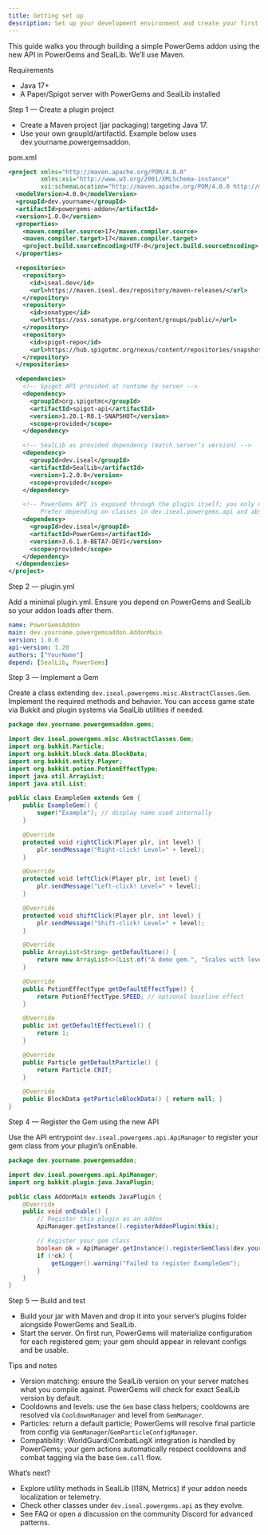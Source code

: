 ```yaml
---
title: Getting set up
description: Set up your development environment and create your first PowerGems addon using SealLib.
---
```


This guide walks you through building a simple PowerGems addon using the new API in PowerGems and SealLib. We’ll use Maven.

Requirements

- Java 17+
- A Paper/Spigot server with PowerGems and SealLib installed

Step 1 — Create a plugin project

- Create a Maven project (jar packaging) targeting Java 17.
- Use your own groupId/artifactId. Example below uses dev.yourname.powergemsaddon.

pom.xml

```xml
<project xmlns="http://maven.apache.org/POM/4.0.0"
         xmlns:xsi="http://www.w3.org/2001/XMLSchema-instance"
         xsi:schemaLocation="http://maven.apache.org/POM/4.0.0 http://maven.apache.org/xsd/maven-4.0.0.xsd">
  <modelVersion>4.0.0</modelVersion>
  <groupId>dev.yourname</groupId>
  <artifactId>powergems-addon</artifactId>
  <version>1.0.0</version>
  <properties>
    <maven.compiler.source>17</maven.compiler.source>
    <maven.compiler.target>17</maven.compiler.target>
    <project.build.sourceEncoding>UTF-8</project.build.sourceEncoding>
  </properties>

  <repositories>
    <repository>
      <id>iseal.dev</id>
      <url>https://maven.iseal.dev/repository/maven-releases/</url>
    </repository>
    <repository>
      <id>sonatype</id>
      <url>https://oss.sonatype.org/content/groups/public/</url>
    </repository>
    <repository>
      <id>spigot-repo</id>
      <url>https://hub.spigotmc.org/nexus/content/repositories/snapshots/</url>
    </repository>
  </repositories>

  <dependencies>
    <!-- Spigot API provided at runtime by server -->
    <dependency>
      <groupId>org.spigotmc</groupId>
      <artifactId>spigot-api</artifactId>
      <version>1.20.1-R0.1-SNAPSHOT</version>
      <scope>provided</scope>
    </dependency>

    <!-- SealLib as provided dependency (match server’s version) -->
    <dependency>
      <groupId>dev.iseal</groupId>
      <artifactId>SealLib</artifactId>
      <version>1.2.0.0</version>
      <scope>provided</scope>
    </dependency>

    <!-- PowerGems API is exposed through the plugin itself; you only need it for compile time in most setups. 
         Prefer depending on classes in dev.iseal.powergems.api and abstract Gem. -->
    <dependency>
      <groupId>dev.iseal</groupId>
      <artifactId>PowerGems</artifactId>
      <version>3.6.1.0-BETA7-DEV1</version>
      <scope>provided</scope>
    </dependency>
  </dependencies>
</project>
```

Step 2 — plugin.yml

Add a minimal plugin.yml. Ensure you depend on PowerGems and SealLib so your addon loads after them.

```yaml
name: PowerGemsAddon
main: dev.yourname.powergemsaddon.AddonMain
version: 1.0.0
api-version: 1.20
authors: ["YourName"]
depend: [SealLib, PowerGems]
```

Step 3 — Implement a Gem

Create a class extending `dev.iseal.powergems.misc.AbstractClasses.Gem`. Implement the required methods and behavior. You can access game state via Bukkit and plugin systems via SealLib utilities if needed.

```java
package dev.yourname.powergemsaddon.gems;

import dev.iseal.powergems.misc.AbstractClasses.Gem;
import org.bukkit.Particle;
import org.bukkit.block.data.BlockData;
import org.bukkit.entity.Player;
import org.bukkit.potion.PotionEffectType;
import java.util.ArrayList;
import java.util.List;

public class ExampleGem extends Gem {
    public ExampleGem() {
        super("Example"); // display name used internally
    }

    @Override
    protected void rightClick(Player plr, int level) {
        plr.sendMessage("Right-click! Level=" + level);
    }

    @Override
    protected void leftClick(Player plr, int level) {
        plr.sendMessage("Left-click! Level=" + level);
    }

    @Override
    protected void shiftClick(Player plr, int level) {
        plr.sendMessage("Shift-click! Level=" + level);
    }

    @Override
    public ArrayList<String> getDefaultLore() {
        return new ArrayList<>(List.of("A demo gem.", "Scales with level."));
    }

    @Override
    public PotionEffectType getDefaultEffectType() {
        return PotionEffectType.SPEED; // optional baseline effect
    }

    @Override
    public int getDefaultEffectLevel() {
        return 1;
    }

    @Override
    public Particle getDefaultParticle() {
        return Particle.CRIT;
    }

    @Override
    public BlockData getParticleBlockData() { return null; }
}
```

Step 4 — Register the Gem using the new API

Use the API entrypoint `dev.iseal.powergems.api.ApiManager` to register your gem class from your plugin’s onEnable.

```java
package dev.yourname.powergemsaddon;

import dev.iseal.powergems.api.ApiManager;
import org.bukkit.plugin.java.JavaPlugin;

public class AddonMain extends JavaPlugin {
    @Override
    public void onEnable() {
        // Register this plugin as an addon
        ApiManager.getInstance().registerAddonPlugin(this);

        // Register your gem class
        boolean ok = ApiManager.getInstance().registerGemClass(dev.yourname.powergemsaddon.gems.ExampleGem.class, this);
        if (!ok) {
            getLogger().warning("Failed to register ExampleGem");
        }
    }
}
```

Step 5 — Build and test

- Build your jar with Maven and drop it into your server’s plugins folder alongside PowerGems and SealLib.
- Start the server. On first run, PowerGems will materialize configuration for each registered gem; your gem should appear in relevant configs and be usable.

Tips and notes

- Version matching: ensure the SealLib version on your server matches what you compile against. PowerGems will check for exact SealLib version by default.
- Cooldowns and levels: use the `Gem` base class helpers; cooldowns are resolved via `CooldownManager` and level from `GemManager`.
- Particles: return a default particle; PowerGems will resolve final particle from config via `GemManager`/`GemParticleConfigManager`.
- Compatibility: WorldGuard/CombatLogX integration is handled by PowerGems; your gem actions automatically respect cooldowns and combat tagging via the base `Gem.call` flow.

What’s next?

- Explore utility methods in SealLib (I18N, Metrics) if your addon needs localization or telemetry.
- Check other classes under `dev.iseal.powergems.api` as they evolve.
- See FAQ or open a discussion on the community Discord for advanced patterns.
